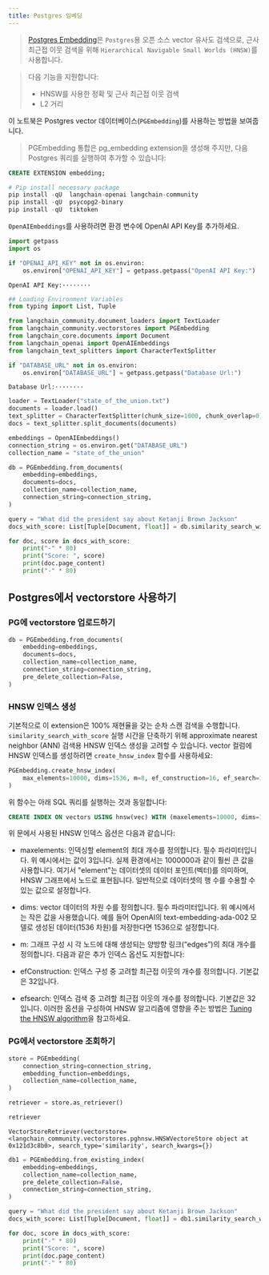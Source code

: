 ```yaml
---
title: Postgres 임베딩
---
```


> [Postgres Embedding](https://github.com/neondatabase/pg_embedding)은 `Postgres`용 오픈 소스 vector 유사도 검색으로, 근사 최근접 이웃 검색을 위해 `Hierarchical Navigable Small Worlds (HNSW)`를 사용합니다.

>다음 기능을 지원합니다:
>
>- HNSW를 사용한 정확 및 근사 최근접 이웃 검색
>- L2 거리

이 노트북은 Postgres vector 데이터베이스(`PGEmbedding`)를 사용하는 방법을 보여줍니다.

> PGEmbedding 통합은 pg_embedding extension을 생성해 주지만, 다음 Postgres 쿼리를 실행하여 추가할 수 있습니다:

```sql
CREATE EXTENSION embedding;
```

```python
# Pip install necessary package
pip install -qU  langchain-openai langchain-community
pip install -qU  psycopg2-binary
pip install -qU  tiktoken
```

`OpenAIEmbeddings`를 사용하려면 환경 변수에 OpenAI API Key를 추가하세요.

```python
import getpass
import os

if "OPENAI_API_KEY" not in os.environ:
    os.environ["OPENAI_API_KEY"] = getpass.getpass("OpenAI API Key:")
```

```output
OpenAI API Key:········
```

```python
## Loading Environment Variables
from typing import List, Tuple
```

```python
from langchain_community.document_loaders import TextLoader
from langchain_community.vectorstores import PGEmbedding
from langchain_core.documents import Document
from langchain_openai import OpenAIEmbeddings
from langchain_text_splitters import CharacterTextSplitter
```

```python
if "DATABASE_URL" not in os.environ:
    os.environ["DATABASE_URL"] = getpass.getpass("Database Url:")
```

```output
Database Url:········
```

```python
loader = TextLoader("state_of_the_union.txt")
documents = loader.load()
text_splitter = CharacterTextSplitter(chunk_size=1000, chunk_overlap=0)
docs = text_splitter.split_documents(documents)

embeddings = OpenAIEmbeddings()
connection_string = os.environ.get("DATABASE_URL")
collection_name = "state_of_the_union"
```

```python
db = PGEmbedding.from_documents(
    embedding=embeddings,
    documents=docs,
    collection_name=collection_name,
    connection_string=connection_string,
)

query = "What did the president say about Ketanji Brown Jackson"
docs_with_score: List[Tuple[Document, float]] = db.similarity_search_with_score(query)
```

```python
for doc, score in docs_with_score:
    print("-" * 80)
    print("Score: ", score)
    print(doc.page_content)
    print("-" * 80)
```

## Postgres에서 vectorstore 사용하기

### PG에 vectorstore 업로드하기

```python
db = PGEmbedding.from_documents(
    embedding=embeddings,
    documents=docs,
    collection_name=collection_name,
    connection_string=connection_string,
    pre_delete_collection=False,
)
```

### HNSW 인덱스 생성

기본적으로 이 extension은 100% 재현율을 갖는 순차 스캔 검색을 수행합니다. `similarity_search_with_score` 실행 시간을 단축하기 위해 approximate nearest neighbor (ANN) 검색용 HNSW 인덱스 생성을 고려할 수 있습니다. vector 컬럼에 HNSW 인덱스를 생성하려면 `create_hnsw_index` 함수를 사용하세요:

```python
PGEmbedding.create_hnsw_index(
    max_elements=10000, dims=1536, m=8, ef_construction=16, ef_search=16
)
```

위 함수는 아래 SQL 쿼리를 실행하는 것과 동일합니다:

```sql
CREATE INDEX ON vectors USING hnsw(vec) WITH (maxelements=10000, dims=1536, m=3, efconstruction=16, efsearch=16);
```

위 문에서 사용된 HNSW 인덱스 옵션은 다음과 같습니다:

- maxelements: 인덱싱할 element의 최대 개수를 정의합니다. 필수 파라미터입니다. 위 예시에서는 값이 3입니다. 실제 환경에서는 1000000과 같이 훨씬 큰 값을 사용합니다. 여기서 "element"는 데이터셋의 데이터 포인트(벡터)를 의미하며, HNSW 그래프에서 노드로 표현됩니다. 일반적으로 데이터셋의 행 수를 수용할 수 있는 값으로 설정합니다.
- dims: vector 데이터의 차원 수를 정의합니다. 필수 파라미터입니다. 위 예시에서는 작은 값을 사용했습니다. 예를 들어 OpenAI의 text-embedding-ada-002 모델로 생성된 데이터(1536 차원)를 저장한다면 1536으로 설정합니다.
- m: 그래프 구성 시 각 노드에 대해 생성되는 양방향 링크(“edges”)의 최대 개수를 정의합니다.
다음과 같은 추가 인덱스 옵션도 지원합니다:

- efConstruction: 인덱스 구성 중 고려할 최근접 이웃의 개수를 정의합니다. 기본값은 32입니다.
- efsearch: 인덱스 검색 중 고려할 최근접 이웃의 개수를 정의합니다. 기본값은 32입니다.
이러한 옵션을 구성하여 HNSW 알고리즘에 영향을 주는 방법은 [Tuning the HNSW algorithm](https://neon.tech/docs/extensions/pg_embedding#tuning-the-hnsw-algorithm)을 참고하세요.

### PG에서 vectorstore 조회하기

```python
store = PGEmbedding(
    connection_string=connection_string,
    embedding_function=embeddings,
    collection_name=collection_name,
)

retriever = store.as_retriever()
```

```python
retriever
```

```output
VectorStoreRetriever(vectorstore=<langchain_community.vectorstores.pghnsw.HNSWVectoreStore object at 0x121d3c8b0>, search_type='similarity', search_kwargs={})
```

```python
db1 = PGEmbedding.from_existing_index(
    embedding=embeddings,
    collection_name=collection_name,
    pre_delete_collection=False,
    connection_string=connection_string,
)

query = "What did the president say about Ketanji Brown Jackson"
docs_with_score: List[Tuple[Document, float]] = db1.similarity_search_with_score(query)
```

```python
for doc, score in docs_with_score:
    print("-" * 80)
    print("Score: ", score)
    print(doc.page_content)
    print("-" * 80)
```